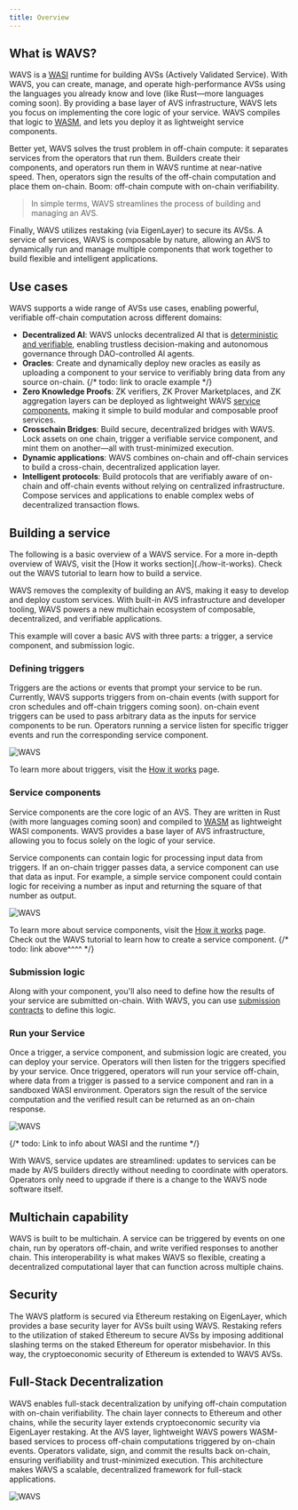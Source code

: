 ```yaml
---
title: Overview
---
```


## What is WAVS?


WAVS is a [WASI](#wasm-and-wasi) runtime for building AVSs (Actively Validated Service). With WAVS, you can create, manage, and operate high-performance AVSs using the languages you already know and love (like Rust—more languages coming soon). By providing a base layer of AVS infrastructure, WAVS lets you focus on implementing the core logic of your service. WAVS compiles that logic to [WASM]((#wasm-and-wasi)), and lets you deploy it as lightweight service components. 

Better yet, WAVS solves the trust problem in off-chain compute: it separates services from the operators that run them. Builders create their components, and operators run them in WAVS runtime at near-native speed. Then, operators sign the results of the off-chain computation and place them on-chain. Boom: off-chain compute with on-chain verifiability.

> In simple terms, WAVS streamlines the process of building and managing an AVS.

Finally, WAVS utilizes restaking (via EigenLayer) to secure its AVSs. A service of services, WAVS is composable by nature, allowing an AVS to dynamically run and manage multiple components that work together to build flexible and intelligent applications.


## Use cases

WAVS supports a wide range of AVSs use cases, enabling powerful, verifiable off-chain computation across different domains:

- **Decentralized AI**: WAVS unlocks decentralized AI that is [deterministic and verifiable](https://www.layer.xyz/news-and-insights/deterministic-ai), enabling trustless decision-making and autonomous governance through DAO-controlled AI agents.
- **Oracles**: Create and dynamically deploy new oracles as easily as uploading a component to your service to verifiably bring data from any source on-chain.
{/* todo: link to oracle example */}
- **Zero Knowledge Proofs**: ZK verifiers, ZK Prover Marketplaces, and ZK aggregation layers can be deployed as lightweight WAVS [service components](#service-components), making it simple to build modular and composable proof services.
- **Crosschain Bridges**: Build secure, decentralized bridges with WAVS. Lock assets on one chain, trigger a verifiable service component, and mint them on another—all with trust-minimized execution.
- **Dynamic applications**: WAVS combines on-chain and off-chain services to build a cross-chain, decentralized application layer.
- **Intelligent protocols**: Build protocols that are verifiably aware of on-chain and off-chain events without relying on centralized infrastructure. Compose services and applications to enable complex webs of decentralized transaction flows.

## Building a service

<Callout title="Learn more" type="info">
The following is a basic overview of a WAVS service. For a more in-depth overview of WAVS, visit the [How it works section](./how-it-works). Check out the WAVS tutorial to learn how to build a service.
</Callout>

WAVS removes the complexity of building an AVS, making it easy to develop and deploy custom services. With built-in AVS infrastructure and developer tooling, WAVS powers a new multichain ecosystem of composable, decentralized, and verifiable applications.

This example will cover a basic AVS with three parts: a trigger, a service component, and submission logic.

### Defining triggers

Triggers are the actions or events that prompt your service to be run. Currently, WAVS supports triggers from on-chain events (with support for cron schedules and off-chain triggers coming soon). on-chain event triggers can be used to pass arbitrary data as the inputs for service components to be run. Operators running a service listen for specific trigger events and run the corresponding service component.

<img alt="WAVS" src="/diagrams/trigger.png" />

To learn more about triggers, visit the [How it works](./how-it-works#triggers) page.

### Service components

Service components are the core logic of an AVS. They are written in Rust (with more languages coming soon) and compiled to [WASM](./how-it-works#wasm-and-wasi) as lightweight WASI components. WAVS provides a base layer of AVS infrastructure, allowing you to focus solely on the logic of your service.

Service components can contain logic for processing input data from triggers. If an on-chain trigger passes data, a service component can use that data as input. For example, a simple service component could contain logic for receiving a number as input and returning the square of that number as output.

<img alt="WAVS" src="/diagrams/service.png" />

To learn more about service components, visit the [How it works](/how-it-works#service-components) page. Check out the WAVS tutorial to learn how to create a service component.
{/* todo: link above^^^^ */}

### Submission logic

Along with your component, you'll also need to define how the results of your service are submitted on-chain. With WAVS, you can use [submission contracts](/how-it-works#submission-contracts) to define this logic.


### Run your Service

Once a trigger, a service component, and submission logic are created, you can deploy your service. Operators will then listen for the triggers specified by your service. Once triggered, operators will run your service off-chain, where data from a trigger is passed to a service component and ran in a sandboxed WASI environment. Operators sign the result of the service computation and the verified result can be returned as an on-chain response.

<img alt="WAVS" src="/diagrams/wavs-flow.png" />

{/* todo: Link to info about WASI and the runtime */}

With WAVS, service updates are streamlined: updates to services can be made by AVS builders directly without needing to coordinate with operators. Operators only need to upgrade if there is a change to the WAVS node software itself.

## Multichain capability

WAVS is built to be multichain. A service can be triggered by events on one chain, run by operators off-chain, and write verified responses to another chain. This interoperability is what makes WAVS so flexible, creating a decentralized computational layer that can function across multiple chains.

## Security

The WAVS platform is secured via Ethereum restaking on EigenLayer, which provides a base security layer for AVSs built using WAVS. Restaking refers to the utilization of staked Ethereum to secure AVSs by imposing additional slashing terms on the staked Ethereum for operator misbehavior. In this way, the cryptoeconomic security of Ethereum is extended to WAVS AVSs.

## Full-Stack Decentralization

WAVS enables full-stack decentralization by unifying off-chain computation with on-chain verifiability. The chain layer connects to Ethereum and other chains, while the security layer extends cryptoeconomic security via EigenLayer restaking. At the AVS layer, lightweight WAVS powers WASM-based services to process off-chain computations triggered by on-chain events. Operators validate, sign, and commit the results back on-chain, ensuring verifiability and trust-minimized execution. This architecture makes WAVS a scalable, decentralized framework for  full-stack applications.

<img alt="WAVS" src="/diagrams/security.png" />
